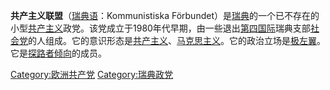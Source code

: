 '''共产主义联盟'''（[[瑞典语|瑞典语]]：Kommunistiska Förbundet）是[[瑞典|瑞典]]的一个已不存在的小型[[共产主义|共产主义]]政党。该党成立于1980年代早期，由一些退出[[第四国际|第四国际]]瑞典支部[[社会党_(瑞典)|社会党]]的人组成。它的意识形态是[[共产主义|共产主义]]、[[马克思主义|马克思主义]]。它的政治立场是[[极左翼|极左翼]]。它是[[探路者倾向|探路者倾向]]的成员。

[[Category:欧洲共产党|Category:欧洲共产党]]
[[Category:瑞典政党|Category:瑞典政党]]